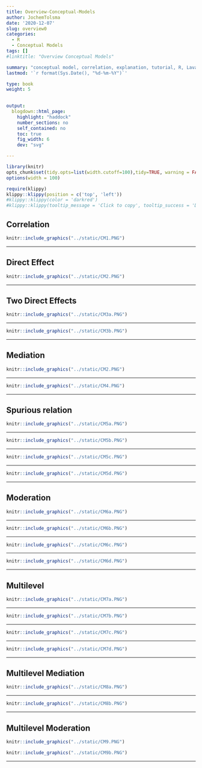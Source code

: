 ```yaml
---
title: Overview-Conceptual-Models
author: JochemTolsma
date: '2020-12-07'
slug: overview0
categories:
  - R
  - Conceptual Models
tags: []
#linktitle: "Overview Conceptual Models"

summary: "conceptual model, correlation, explanation, tutorial, R, Lavaan"
lastmod: '`r format(Sys.Date(), "%d-%m-%Y")`'

type: book
weight: 5

 
output:
  blogdown::html_page:
    highlight: "haddock"
    number_sections: no
    self_contained: no
    toc: true
    fig_width: 6
    dev: "svg"

---
```



<!--set global settings--> 
```r
library(knitr)
opts_chunk$set(tidy.opts=list(width.cutoff=100),tidy=TRUE, warning = FALSE, message = FALSE, cache=TRUE, attr.source = ".numberLines", class.source="highlightt", results= "hold")
options(width = 100)
```


<!--copy to clipboard-->
```r
require(klippy)
klippy::klippy(position = c('top', 'left'))
#klippy::klippy(color = 'darkred')
#klippy::klippy(tooltip_message = 'Click to copy', tooltip_success = 'Done')
```
<!---
https://www.w3schools.com/w3css/w3css_buttons.asp
https://www.freecodecamp.org/news/a-quick-guide-to-styling-buttons-using-css-f64d4f96337f/
--->

<!---
<style>
.btn-text-right{
	text-align: right;
}
</style>

<div class="btn-text-right">
<button onclick="window.location.href='static/index.Rmd';">download .Rmd </button>  
</div>

--->

## Correlation  

```r
knitr::include_graphics("../static/CM1.PNG")
```
---  

## Direct Effect

```r
knitr::include_graphics("../static/CM2.PNG")
```
---  

## Two Direct Effects

```r
knitr::include_graphics("../static/CM3a.PNG")
```
---  

```r
knitr::include_graphics("../static/CM3b.PNG")
```

---  

## Mediation

```r
knitr::include_graphics("../static/CM2.PNG")
```
---  

```r
knitr::include_graphics("../static/CM4.PNG")
```

---  

## Spurious relation

```r
knitr::include_graphics("../static/CM5a.PNG")
```
---  

```r
knitr::include_graphics("../static/CM5b.PNG")
```
---  

```r
knitr::include_graphics("../static/CM5c.PNG")
```
---  

```r
knitr::include_graphics("../static/CM5d.PNG")
```

---  

## Moderation  

```r
knitr::include_graphics("../static/CM6a.PNG")
```
---  

```r
knitr::include_graphics("../static/CM6b.PNG")
```
---  

```r
knitr::include_graphics("../static/CM6c.PNG")
```
---  

```r
knitr::include_graphics("../static/CM6d.PNG")
```
---  


## Multilevel  

```r
knitr::include_graphics("../static/CM7a.PNG")
```

---  

```r
knitr::include_graphics("../static/CM7b.PNG")
```
---  

```r
knitr::include_graphics("../static/CM7c.PNG")
```
---  

```r
knitr::include_graphics("../static/CM7d.PNG")
```

---  

## Multilevel Mediation

```r
knitr::include_graphics("../static/CM8a.PNG")
```

---  

```r
knitr::include_graphics("../static/CM8b.PNG")
```

---  

## Multilevel Moderation

```r
knitr::include_graphics("../static/CM9.PNG")
```


```r
knitr::include_graphics("../static/CM9b.PNG")
```

---  


